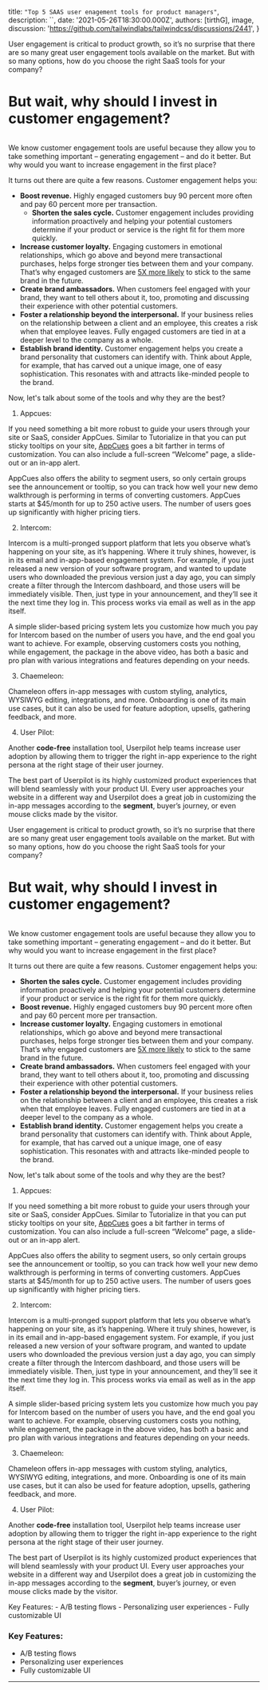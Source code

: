 
  title: `"Top 5 SAAS user enagement tools for product managers"`,
  description: ``,
  date: '2021-05-26T18:30:00.000Z',
  authors: [tirthG],
  image,
  discussion: 'https://github.com/tailwindlabs/tailwindcss/discussions/2441',
}



User engagement is critical to product growth, so it’s no surprise that there are so many great user engagement tools available on the market. But with so many options, how do you choose the right SaaS tools for your company?

<!--more-->

# But wait, why should I invest in customer engagement?

<img src={image} alt='' />

We know customer engagement tools are useful because they allow you to take something important – generating engagement – and do it better. But why would you want to increase engagement in the first place?

It turns out there are quite a few reasons. Customer engagement helps you:

- **Boost revenue.** Highly engaged customers buy 90 percent more often and pay 60 percent more per transaction.
  - **Shorten the sales cycle.** Customer engagement includes providing information proactively and helping your potential customers determine if your product or service is the right fit for them more quickly.
- **Increase customer loyalty.** Engaging customers in emotional relationships, which go above and beyond mere transactional purchases, helps forge stronger ties between them and your company. That’s why engaged customers are [5X more likely](https://www.visioncritical.com/blog/customer-loyalty-stats) to stick to the same brand in the future.
- **Create brand ambassadors.** When customers feel engaged with your brand, they want to tell others about it, too, promoting and discussing their experience with other potential customers.
- **Foster a relationship beyond the interpersonal.** If your business relies on the relationship between a client and an employee, this creates a risk when that employee leaves. Fully engaged customers are tied in at a deeper level to the company as a whole.
- **Establish brand identity.** Customer engagement helps you create a brand personality that customers can identify with. Think about Apple, for example, that has carved out a unique image, one of easy sophistication. This resonates with and attracts like-minded people to the brand.

Now, let's talk about some of the tools and why they are the best?

1. Appcues: 

  If you need something a bit more robust to guide your users through your site or SaaS, consider AppCues. Similar to Tutorialize in that you can put sticky tooltips on your site, [AppCues](http://www.appcues.com/) goes a bit farther in terms of customization. You can also include a full-screen “Welcome” page, a slide-out or an in-app alert.

  AppCues also offers the ability to segment users, so only certain groups see the announcement or tooltip, so you can track how well your new demo walkthrough is performing in terms of converting customers. AppCues starts at $45/month for up to 250 active users. The number of users goes up significantly with higher pricing tiers.

2. Intercom:

  Intercom is a multi-pronged support platform that lets you observe what’s happening on your site, as it’s happening. Where it truly shines, however, is in its email and in-app-based engagement system. For example, if you just released a new version of your software program, and wanted to update users who downloaded the previous version just a day ago, you can simply create a filter through the Intercom dashboard, and those users will be immediately visible. Then, just type in your announcement, and they’ll see it the next time they log in. This process works via email as well as in the app itself.

  A simple slider-based pricing system lets you customize how much you pay for Intercom based on the number of users you have, and the end goal you want to achieve. For example, observing customers costs you nothing, while engagement, the package in the above video, has both a basic and pro plan with various integrations and features depending on your needs.

3. Chaemeleon:

  Chameleon offers in-app messages with custom styling, analytics, WYSIWYG editing, integrations, and more. Onboarding is one of its main use cases, but it can also be used for feature adoption, upsells, gathering feedback, and more.

4. User Pilot:

  Another **code-free** installation tool, Userpilot help teams increase user adoption by allowing them to trigger the right in-app experience to the right persona at the right stage of their user journey.

  The best part of Userpilot is its highly customized product experiences that will blend seamlessly with your product UI. Every user approaches your website in a different way and Userpilot does a great job in customizing the in-app messages according to the **segment**, buyer’s journey, or even mouse clicks made by the visitor.

  User engagement is critical to product growth, so it’s no surprise that there are so many great user engagement tools available on the market. But with so many options, how do you choose the right SaaS tools for your company?

# But wait, why should I invest in customer engagement?

<img src={graph} alt=""/>

We know customer engagement tools are useful because they allow you to take something important – generating engagement – and do it better. But why would you want to increase engagement in the first place?

It turns out there are quite a few reasons. Customer engagement helps you:

- **Shorten the sales cycle.** Customer engagement includes providing information proactively and helping your potential customers determine if your product or service is the right fit for them more quickly.
- **Boost revenue.** Highly engaged customers buy 90 percent more often and pay 60 percent more per transaction.
- **Increase customer loyalty.** Engaging customers in emotional relationships, which go above and beyond mere transactional purchases, helps forge stronger ties between them and your company. That’s why engaged customers are [5X more likely](https://www.visioncritical.com/blog/customer-loyalty-stats) to stick to the same brand in the future.
- **Create brand ambassadors.** When customers feel engaged with your brand, they want to tell others about it, too, promoting and discussing their experience with other potential customers.
- **Foster a relationship beyond the interpersonal.** If your business relies on the relationship between a client and an employee, this creates a risk when that employee leaves. Fully engaged customers are tied in at a deeper level to the company as a whole.
- **Establish brand identity.** Customer engagement helps you create a brand personality that customers can identify with. Think about Apple, for example, that has carved out a unique image, one of easy sophistication. This resonates with and attracts like-minded people to the brand.

Now, let's talk about some of the tools and why they are the best?

1. Appcues: 

  If you need something a bit more robust to guide your users through your site or SaaS, consider AppCues. Similar to Tutorialize in that you can put sticky tooltips on your site, [AppCues](http://www.appcues.com/) goes a bit farther in terms of customization. You can also include a full-screen “Welcome” page, a slide-out or an in-app alert.

  AppCues also offers the ability to segment users, so only certain groups see the announcement or tooltip, so you can track how well your new demo walkthrough is performing in terms of converting customers. AppCues starts at $45/month for up to 250 active users. The number of users goes up significantly with higher pricing tiers.

2. Intercom:

  Intercom is a multi-pronged support platform that lets you observe what’s happening on your site, as it’s happening. Where it truly shines, however, is in its email and in-app-based engagement system. For example, if you just released a new version of your software program, and wanted to update users who downloaded the previous version just a day ago, you can simply create a filter through the Intercom dashboard, and those users will be immediately visible. Then, just type in your announcement, and they’ll see it the next time they log in. This process works via email as well as in the app itself.

  A simple slider-based pricing system lets you customize how much you pay for Intercom based on the number of users you have, and the end goal you want to achieve. For example, observing customers costs you nothing, while engagement, the package in the above video, has both a basic and pro plan with various integrations and features depending on your needs.

3. Chaemeleon:

  Chameleon offers in-app messages with custom styling, analytics, WYSIWYG editing, integrations, and more. Onboarding is one of its main use cases, but it can also be used for feature adoption, upsells, gathering feedback, and more.

4. User Pilot:

  Another **code-free** installation tool, Userpilot help teams increase user adoption by allowing them to trigger the right in-app experience to the right persona at the right stage of their user journey.

  The best part of Userpilot is its highly customized product experiences that will blend seamlessly with your product UI. Every user approaches your website in a different way and Userpilot does a great job in customizing the in-app messages according to the **segment**, buyer’s journey, or even mouse clicks made by the visitor.

  Key Features: 
    - A/B testing flows
    - Personalizing user experiences
    - Fully customizable UI

### **Key Features:**

- A/B testing flows
- Personalizing user experiences
- Fully customizable UI

---






